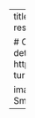 ---
title: Tegula funebralis
summary:
tags:
  - present research
date: "2020-04-17T00:00:00Z"

# Optional external URL for project (replaces project detail page).
external_link: https://ameliaritger.netlify.app/research/past/#black-turban-snail

image: 
  caption: Image by Amelia Ritger
  focal_point: Smart
---